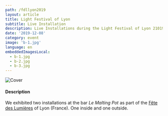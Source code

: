 ```yaml
---
path: /fdllyon2019
layout: article
title: Light Festival of Lyon
subtitle: Live Installation
description: Live Installations during the Light Festival of Lyon 21019
date: '2019-12-08'
category: event
image: 'b-1.jpg'
language: en
embeddedImagesLocal:
  - b-1.jpg
  - b-2.jpg
  - b-3.jpg
---
```


![Cover](cover.jpg)

#### Description

We exhibited two installations at the bar _Le Malting Pot_ as part of the [Fête des Lumières](//www.fetedeslumieres.lyon.fr) of Lyon (France). One inside and one outside.

 <ImageGrid props={props}/>
